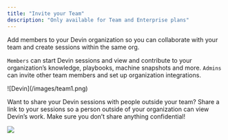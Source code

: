 ```yaml
---
title: "Invite your Team"
description: "Only available for Team and Enterprise plans"
---
```


Add members to your Devin organization so you can collaborate with your team and create sessions within the same org. 

`Members` can start Devin sessions and view and contribute to your organization’s knowledge, playbooks, machine snapshots and more. `Admins` can invite other team members and set up organization integrations. 

<Frame>
    ![Devin](/images/team1.png)
</Frame>

Want to share your Devin sessions with people outside your team? Share a link to your sessions so a person outside of your organization can view Devin’s work. Make sure you don’t share anything confidential!

<Frame>
  <img src=/images/team2.gif />
</Frame>
